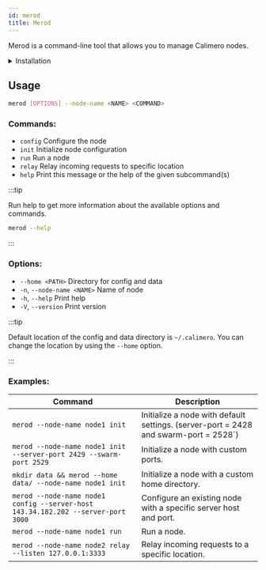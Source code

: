 ```yaml
---
id: merod
title: Merod
---
```



Merod is a command-line tool that allows you to manage Calimero nodes.

<details>
  <summary>Installation</summary>
  <p>
    <MerodInstallation />
  </p>
</details>

## Usage

```bash title="Terminal"
merod [OPTIONS] --node-name <NAME> <COMMAND>
```

### Commands:

- `config` Configure the node
- `init` Initialize node configuration
- `run` Run a node
- `relay` Relay incoming requests to specific location
- `help` Print this message or the help of the given subcommand(s)

:::tip

Run help to get more information about the available options and commands.

```bash title="Terminal"
merod --help
```

:::

### Options:

- `--home <PATH>` Directory for config and data
- `-n`, `--node-name <NAME>` Name of node
- `-h`, `--help` Print help
- `-V`, `--version` Print version

:::tip

Default location of the config and data directory is `~/.calimero`. You can
change the location by using the `--home` option.

:::

### Examples:

| **Command**                                                                      | **Description**                                                                      |
| -------------------------------------------------------------------------------- | ------------------------------------------------------------------------------------ |
| `merod --node-name node1 init`                                                   | Initialize a node with default settings. (server-port = 2428 and swarm-port = 2528`) |
| `merod --node-name node1 init --server-port 2429 --swarm-port 2529`              | Initialize a node with custom ports.                                                 |
| `mkdir data && merod --home data/ --node-name node1 init`                        | Initialize a node with a custom home directory.                                      |
| `merod --node-name node1 config --server-host 143.34.182.202 --server-port 3000` | Configure an existing node with a specific server host and port.                     |
| `merod --node-name node1 run`                                                    | Run a node.                                                                          |
| `merod --node-name node2 relay --listen 127.0.0.1:3333`                          | Relay incoming requests to a specific location.                                      |

```

```
